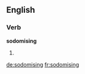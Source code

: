 
==English==

===Verb===
'''sodomising'''

# {{present participle of|sodomise}}

[[de:sodomising]]
[[fr:sodomising]]